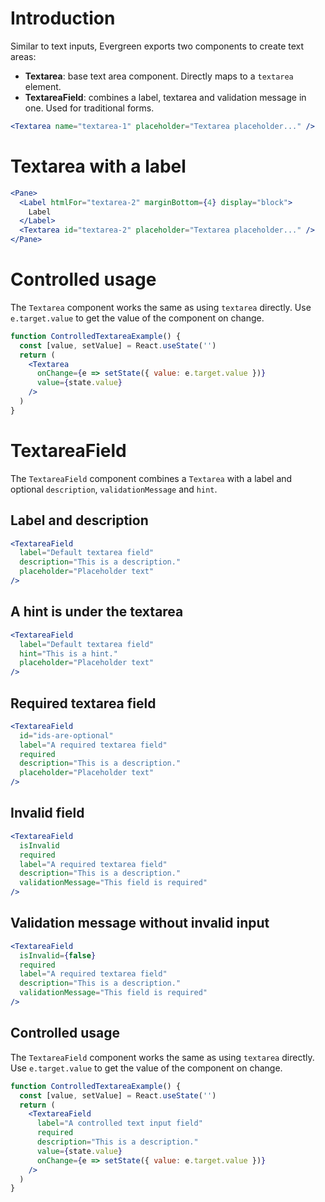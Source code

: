 # Introduction

Similar to text inputs, Evergreen exports two components to create text areas:

- **Textarea**: base text area component. Directly maps to a `textarea` element.
- **TextareaField**: combines a label, textarea and validation message in one. Used for traditional forms.

```jsx
<Textarea name="textarea-1" placeholder="Textarea placeholder..." />
```

# Textarea with a label

```jsx
<Pane>
  <Label htmlFor="textarea-2" marginBottom={4} display="block">
    Label
  </Label>
  <Textarea id="textarea-2" placeholder="Textarea placeholder..." />
</Pane>
```

# Controlled usage

The `Textarea` component works the same as using `textarea` directly.
Use `e.target.value` to get the value of the component on change.

```jsx
function ControlledTextareaExample() {
  const [value, setValue] = React.useState('')
  return (
    <Textarea
      onChange={e => setState({ value: e.target.value })}
      value={state.value}
    />
  )
}
```

# TextareaField

The `TextareaField` component combines a `Textarea` with a label and optional
`description`, `validationMessage` and `hint`.

## Label and description

```jsx
<TextareaField
  label="Default textarea field"
  description="This is a description."
  placeholder="Placeholder text"
/>
```

## A hint is under the textarea

```jsx
<TextareaField
  label="Default textarea field"
  hint="This is a hint."
  placeholder="Placeholder text"
/>
```

## Required textarea field

```jsx
<TextareaField
  id="ids-are-optional"
  label="A required textarea field"
  required
  description="This is a description."
  placeholder="Placeholder text"
/>
```

## Invalid field

```jsx
<TextareaField
  isInvalid
  required
  label="A required textarea field"
  description="This is a description."
  validationMessage="This field is required"
/>
```

## Validation message without invalid input

```jsx
<TextareaField
  isInvalid={false}
  required
  label="A required textarea field"
  description="This is a description."
  validationMessage="This field is required"
/>
```

## Controlled usage

The `TextareaField` component works the same as using `textarea` directly.
Use `e.target.value` to get the value of the component on change.

```jsx
function ControlledTextareaExample() {
  const [value, setValue] = React.useState('')
  return (
    <TextareaField
      label="A controlled text input field"
      required
      description="This is a description."
      value={state.value}
      onChange={e => setState({ value: e.target.value })}
    />
  )
}
```
